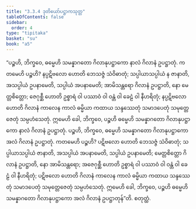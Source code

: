 ```yaml
---
title: "3.3.4 ဒုတိယော်ပဋ္ဌာကသုတ္တ"
tableOfContents: false
sidebar:
  order: 4
type: "tipitaka"
basket: "su"
book: "a5"
---
```



<DynamicBreadcrumb />

<Division number="124" book="a5" e="ch" v="16" p="127">

<Paragraph number="710" book="a5">
“ပဉ္စဟိ, ဘိက္ခဝေ, ဓမ္မေဟိ သမန္နာဂတော ဂိလာနုပဋ္ဌာကော နာလံ ဂိလာနံ ဥပဋ္ဌာတုံ. ကတမေဟိ ပဉ္စဟိ? နပ္ပဋိဗလော ဟောတိ ဘေသဇ္ဇံ သံဝိဓာတုံ; သပ္ပါယာသပ္ပါယံ န ဇာနာတိ, အသပ္ပါယံ ဥပနာမေတိ, သပ္ပါယံ အပနာမေတိ; အာမိသန္တရော ဂိလာနံ ဥပဋ္ဌာတိ, နော မေတ္တစိတ္တော; ဇေဂုစ္ဆီ ဟောတိ ဥစ္စာရံ ဝါ ပဿာဝံ ဝါ ဝန္တံ ဝါ ခေဠံ ဝါ နီဟရိတုံ; နပ္ပဋိဗလော ဟောတိ ဂိလာနံ ကာလေန ကာလံ ဓမ္မိယာ ကထာယ သန္ဒဿေတုံ သမာဒပေတုံ သမုတ္တေဇေတုံ သမ္ပဟံသေတုံ. ဣမေဟိ ခေါ, ဘိက္ခဝေ, ပဉ္စဟိ ဓမ္မေဟိ သမန္နာဂတော ဂိလာနုပဋ္ဌာကော နာလံ ဂိလာနံ ဥပဋ္ဌာတုံ.
</Paragraph>

<Paragraph number="711" book="a5">
ပဉ္စဟိ, ဘိက္ခဝေ, ဓမ္မေဟိ သမန္နာဂတော ဂိလာနုပဋ္ဌာကော အလံ ဂိလာနံ ဥပဋ္ဌာတုံ. ကတမေဟိ ပဉ္စဟိ? ပဋိဗလော ဟောတိ ဘေသဇ္ဇံ သံဝိဓာတုံ; သပ္ပါယာသပ္ပါယံ ဇာနာတိ, အသပ္ပါယံ အပနာမေတိ, သပ္ပါယံ ဥပနာမေတိ; မေတ္တစိတ္တော ဂိလာနံ ဥပဋ္ဌာတိ, နော အာမိသန္တရော; အဇေဂုစ္ဆီ ဟောတိ ဥစ္စာရံ ဝါ ပဿာဝံ ဝါ ဝန္တံ ဝါ ခေဠံ ဝါ နီဟရိတုံ; ပဋိဗလော ဟောတိ ဂိလာနံ ကာလေန ကာလံ ဓမ္မိယာ ကထာယ သန္ဒဿေတုံ သမာဒပေတုံ သမုတ္တေဇေတုံ သမ္ပဟံသေတုံ. ဣမေဟိ ခေါ, ဘိက္ခဝေ, ပဉ္စဟိ ဓမ္မေဟိ သမန္နာဂတော ဂိလာနုပဋ္ဌာကော အလံ ဂိလာနံ ဥပဋ္ဌာတုန်”တိ.

</Paragraph>
</Division>

<Paragraph number="712" type="center" book="a5">
စတုတ္ထံ.
</Paragraph>